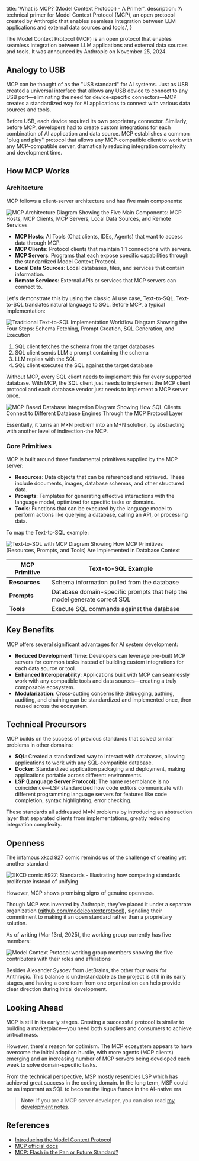 
  title: 'What is MCP? (Model Context Protocol) - A Primer',
  description:
    'A technical primer for Model Context Protocol (MCP), an open protocol created by Anthropic that enables seamless integration between LLM applications and external data sources and tools.',
}


The Model Context Protocol (MCP) is an open protocol that enables seamless integration between LLM
applications and external data sources and tools. It was announced by Anthropic on November 25, 2024.

## Analogy to USB

MCP can be thought of as the "USB standard" for AI systems. Just as USB created a universal interface that allows
any USB device to connect to any USB port—eliminating the need for device-specific connectors—MCP creates a
standardized way for AI applications to connect with various data sources and tools.

Before USB, each device required its own proprietary connector. Similarly, before MCP, developers had to create
custom integrations for each combination of AI application and data source. MCP establishes a common "plug and play"
protocol that allows any MCP-compatible client to work with any MCP-compatible server, dramatically reducing
integration complexity and development time.

## How MCP Works

### Architecture

MCP follows a client-server architecture and has five main components:

<Image
  src={mcpArchitecture}
  alt="MCP Architecture Diagram Showing the Five Main Components: MCP Hosts, MCP Clients, MCP Servers, Local Data Sources, and Remote Services"
/>

- **MCP Hosts**: AI Tools (Chat clients, IDEs, Agents) that want to access data through MCP.
- **MCP Clients**: Protocol clients that maintain 1:1 connections with servers.
- **MCP Servers**: Programs that each expose specific capabilities through the standardized Model Context Protocol.
- **Local Data Sources**: Local databases, files, and services that contain information.
- **Remote Services**: External APIs or services that MCP servers can connect to.

Let's demonstrate this by using the classic AI use case, Text-to-SQL. Text-to-SQL translates natural language to SQL. Before MCP, a typical implementation:

<Image
  src={textToSqlClassic}
  alt="Traditional Text-to-SQL Implementation Workflow Diagram Showing the Four Steps: Schema Fetching, Prompt Creation, SQL Generation, and Execution"
/>

1. SQL client fetches the schema from the target databases
1. SQL client sends LLM a prompt containing the schema
1. LLM replies with the SQL
1. SQL client executes the SQL against the target database

Without MCP, every SQL client needs to implement this for every supported database. With MCP, the SQL client just needs to implement the
MCP client protocol and each database vendor just needs to implement a MCP server once.

<Image
  src={databaseMcp}
  alt="MCP-Based Database Integration Diagram Showing How SQL Clients Connect to Different Database Engines Through the MCP Protocol Layer"
/>

Essentially, it turns an M×N problem into an M+N solution, by abstracting with another level of indirection-the MCP.

### Core Primitives

MCP is built around three fundamental primitives supplied by the MCP server:

- **Resources**: Data objects that can be referenced and retrieved. These include documents, images, database schemas, and other structured data.
- **Prompts**: Templates for generating effective interactions with the language model, optimized for specific tasks or domains.
- **Tools**: Functions that can be executed by the language model to perform actions like querying a database, calling an API, or processing data.

To map the Text-to-SQL example:

<Image
  src={textToSqlMcp}
  alt="Text-to-SQL with MCP Diagram Showing How MCP Primitives (Resources, Prompts, and Tools) Are Implemented in Database Context"
/>

| MCP Primitive | Text-to-SQL Example                                                       |
| ------------- | ------------------------------------------------------------------------- |
| **Resources** | Schema information pulled from the database                               |
| **Prompts**   | Database domain-specific prompts that help the model generate correct SQL |
| **Tools**     | Execute SQL commands against the database                                 |

## Key Benefits

MCP offers several significant advantages for AI system development:

- **Reduced Development Time**: Developers can leverage pre-built MCP servers for common tasks instead of building custom integrations for each data source or tool.
- **Enhanced Interoperability**: Applications built with MCP can seamlessly work with any compatible tools and data sources—creating a truly composable ecosystem.
- **Modularization**: Cross-cutting concerns like debugging, authing, auditing, and chaining can be standardized and implemented once, then reused across the ecosystem.

## Technical Precursors

MCP builds on the success of previous standards that solved similar problems in other domains:

- **SQL**: Created a standardized way to interact with databases, allowing applications to work with any SQL-compatible database.
- **Docker**: Standardized application packaging and deployment, making applications portable across different environments.
- **LSP (Language Server Protocol)**: The name resemblance is no coincidence—LSP standardized how code editors communicate with different programming language servers for features like code completion, syntax highlighting, error checking.

These standards all addressed M×N problems by introducing an abstraction layer that separated clients from implementations, greatly reducing integration complexity.

## Openness

The infamous [xkcd 927](https://xkcd.com/927/) comic reminds us of the challenge of creating yet another standard:

<Image
  src={xkcdStandards}
  alt="XKCD comic #927: Standards - Illustrating how competing standards proliferate instead of unifying"
/>

However, MCP shows promising signs of genuine openness.

Though MCP was invented by Anthropic, they've placed it under a separate organization ([github.com/modelcontextprotocol](https://github.com/modelcontextprotocol)), signaling their commitment to making it an open standard rather than a proprietary solution.

As of writing (Mar 13rd, 2025), the working group currently has five members:

<Image
  src={mcpMembers}
  alt="Model Context Protocol working group members showing the five contributors with their roles and affiliations"
/>

Besides Alexander Sysoev from JetBrains, the other four work for Anthropic. This balance is understandable as the project is still in its early stages, and having a core team from one organization can help provide clear direction during initial development.

## Looking Ahead

MCP is still in its early stages. Creating a successful protocol is similar to building a marketplace—you need both suppliers and consumers to achieve critical mass.

However, there's reason for optimism. The MCP ecosystem appears to have overcome the initial adoption hurdle, with more agents (MCP clients) emerging and an increasing number of MCP servers being developed each week to solve domain-specific tasks.

From the technical perspective, MSP mostly resembles LSP which has achieved great success in the coding domain. In the long term, MSP could be as important as SQL to become the lingua franca in the AI-native era.

> **Note:** If you are a MCP server developer, you can also read [my development notes](/articles/notes-on-implementing-mcp-server).

## References

- [Introducing the Model Context Protocol](https://www.anthropic.com/news/model-context-protocol)
- [MCP official docs](https://modelcontextprotocol.io/introduction)
- [MCP: Flash in the Pan or Future Standard?](https://blog.langchain.dev/mcp-fad-or-fixture/)
